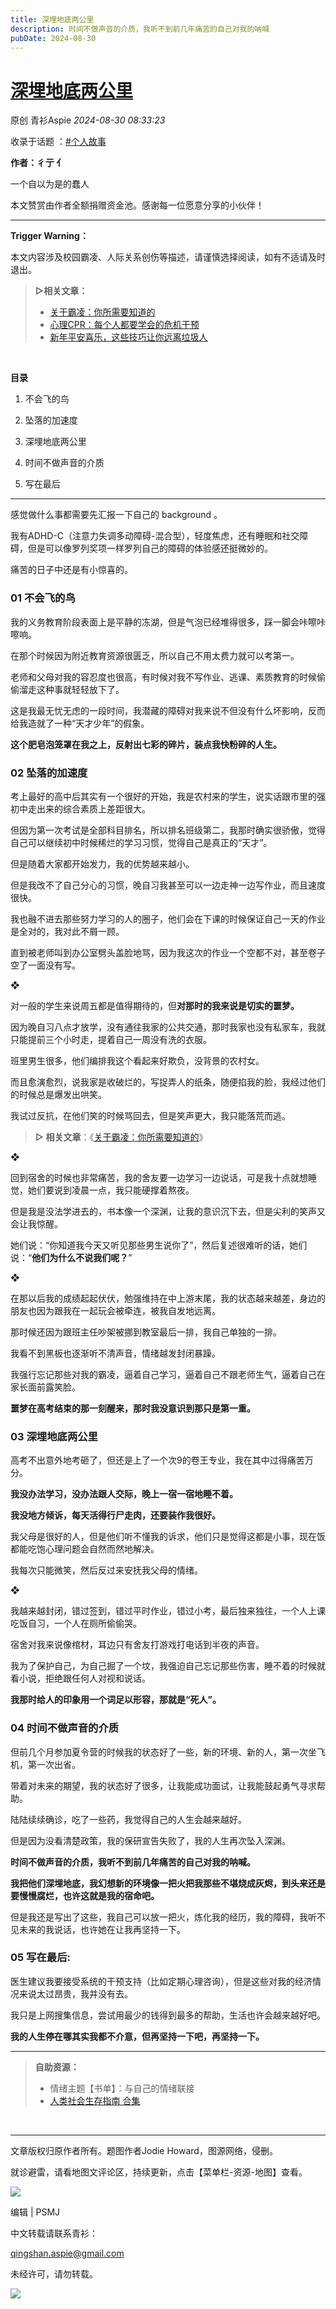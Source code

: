 ```yaml
---
title: 深埋地底两公里
description: 时间不做声音的介质，我听不到前几年痛苦的自己对我的呐喊
pubDate: 2024-08-30
---
```


# [深埋地底两公里](http://mp.weixin.qq.com/s?__biz=MzIyMzgyMjY5NQ==&mid=2247524193&idx=1&sn=c52d032872862157db30c9cf17da32c9&chksm=e96db4d772005ff8fe7928d09aeb80601b5822904dce8ac9644b8317958958ec762cca96bb62#rd)



原创  青衫Aspie    *2024-08-30 08:33:23*

收录于话题 ：[#个人故事](https://mp.weixin.qq.com/mp/appmsgalbum?__biz=MzIyMzgyMjY5NQ==&action=getalbum&album_id=1337447071791808512#wechat_redirect "个人故事")



  

**作者：彳亍 亻**

一个自以为是的蠢人

  

本文赞赏由作者全额捐赠资金池。感谢每一位愿意分享的小伙伴！

  

---

**Trigger Warning：**

本文内容涉及校园霸凌、人际关系创伤等描述，请谨慎选择阅读，如有不适请及时退出。

> **▷相关文章：**
> 
> +   [关于霸凌：你所需要知道的](http://mp.weixin.qq.com/s?__biz=MzIyMzgyMjY5NQ==&mid=2247511531&idx=1&sn=67bf6a964076451f7cceba6c02aba9a9&chksm=e81abbe3df6d32f5c5fdded30f230c81a84239c78da8d7c65153a0c0cb121f4f350ec15056ec&scene=21#wechat_redirect)
> +   [心理CPR：每个人都要学会的危机干预](http://mp.weixin.qq.com/s?__biz=MzIyMzgyMjY5NQ==&mid=2247502514&idx=2&sn=ced56244a8f5bf7a1c1adfdc9cf83c69&chksm=e81adcbadf6d55acc5b41872d5fec8966f805f32858571526120082f8a444b8b2c7620925c18&scene=21#wechat_redirect)
> +   [新年平安喜乐，这些技巧让你远离垃圾人](http://mp.weixin.qq.com/s?__biz=MzIyMzgyMjY5NQ==&mid=2247501778&idx=1&sn=8e3a3d7078f29770bbf162354464b20d&chksm=e81ad1dadf6d58cc6714d7631485949e550a25f35969f812d64ad3416f118bb4d1617bc91f44&scene=21#wechat_redirect)


​    

  

**目录**  

1.  不会飞的鸟
    
2.  坠落的加速度
    
3.  深埋地底两公里
    
4.  时间不做声音的介质
    
5.  写在最后

---


感觉做什么事都需要先汇报一下自己的 background 。

  

我有ADHD-C（注意力失调多动障碍-混合型），轻度焦虑，还有睡眠和社交障碍，但是可以像罗列奖项一样罗列自己的障碍的体验感还挺微妙的。

  

痛苦的日子中还是有小惊喜的。

  

### 01 不会飞的鸟

  

我的义务教育阶段表面上是平静的冻湖，但是气泡已经堆得很多，踩一脚会咔嚓咔嚓响。

  

在那个时候因为附近教育资源很匮乏，所以自己不用太费力就可以考第一。

  

老师和父母对我的容忍度也很高，有时候对我不写作业、逃课、素质教育的时候偷偷溜走这种事就轻轻放下了。

  

这是我最无忧无虑的一段时间，我潜藏的障碍对我来说不但没有什么坏影响，反而给我造就了一种“天才少年”的假象。

  

**这个肥皂泡笼罩在我之上，反射出七彩的碎片，装点我快粉碎的人生。**

  

### 02 坠落的加速度

  

考上最好的高中后其实有一个很好的开始，我是农村来的学生，说实话跟市里的强初中走出来的综合素质上差距很大。

  

但因为第一次考试是全部科目排名，所以排名班级第二，我那时确实很骄傲，觉得自己可以继续初中时候稀烂的学习习惯，觉得自己是真正的“天才”。

  

但是随着大家都开始发力，我的优势越来越小。

  

但是我改不了自己分心的习惯，晚自习我甚至可以一边走神一边写作业，而且速度很快。

  

我也融不进去那些努力学习的人的圈子，他们会在下课的时候保证自己一天的作业是全对的，我对此不屑一顾。

  

直到被老师叫到办公室劈头盖脸地骂，因为我这次的作业一个空都不对，甚至卷子空了一面没有写。

  

❖

  

对一般的学生来说周五都是值得期待的，但**对那时的我来说是切实的噩梦。**

  

因为晚自习八点才放学，没有通往我家的公共交通，那时我家也没有私家车，我就只能提前三个小时走，提着自己一周没有洗的衣服。

  

班里男生很多，他们编排我这个看起来好欺负，没背景的农村女。

  

而且愈演愈烈，说我家是收破烂的，写捉弄人的纸条，随便掐我的脸，我经过他们的时候总是爆发出哄笑。

  

我试过反抗，在他们笑的时候骂回去，但是笑声更大，我只能落荒而逃。

  

> **▷ 相关文章**：《[关于霸凌：你所需要知道的](http://mp.weixin.qq.com/s?__biz=MzIyMzgyMjY5NQ==&mid=2247511531&idx=1&sn=67bf6a964076451f7cceba6c02aba9a9&chksm=e81abbe3df6d32f5c5fdded30f230c81a84239c78da8d7c65153a0c0cb121f4f350ec15056ec&scene=21#wechat_redirect)》

  


❖


回到宿舍的时候也非常痛苦，我的舍友要一边学习一边说话，可是我十点就想睡觉，她们要说到凌晨一点，我只能硬撑着熬夜。

  

但是我是没法学进去的，书本像一个深渊，让我的意识沉下去，但是尖利的笑声又会让我惊醒。

  

她们说：“你知道我今天又听见那些男生说你了”，然后复述很难听的话，她们说：“**他们为什么不说我们呢？**”

  


❖


在那以后我的成绩起起伏伏，勉强维持在中上游末尾，我的状态越来越差，身边的朋友也因为跟我在一起玩会被牵连，被我自发地远离。

  

那时候还因为跟班主任吵架被挪到教室最后一排，我自己单独的一排。

  

我看不到黑板也逐渐听不清声音，情绪越发封闭暴躁。

  

我强行忘记那些对我的霸凌，逼着自己学习，逼着自己不跟老师生气，逼着自己在家长面前露笑脸。

  

**噩梦在高考结束的那一刻醒来，那时我没意识到那只是第一重。**

  

### 03 深埋地底两公里

  

高考不出意外地考砸了，但还是上了一个次9的卷王专业，我在其中过得痛苦万分。

  

**我没办法学习，没办法跟人交际，晚上一宿一宿地睡不着。**

**我没地方倾诉，每天活得行尸走肉，还要装作我很好。**

  

我父母是很好的人，但是他们听不懂我的诉求，他们只是觉得这都是小事，现在饭都能吃饱心理问题会自然而然地解决。

  

我每次只能微笑，然后反过来安抚我父母的情绪。

  


❖


我越来越封闭，错过签到，错过平时作业，错过小考，最后独来独往，一个人上课吃饭自习，一个人在厕所偷偷哭。

  

宿舍对我来说像棺材，耳边只有舍友打游戏打电话到半夜的声音。

  

我为了保护自己，为自己掘了一个坟，我强迫自己忘记那些伤害，睡不着的时候就看小说，拒绝跟任何人对视和说话。

  

**我那时给人的印象用一个词足以形容，那就是“死人”。**

  

### 04 时间不做声音的介质

  

但前几个月参加夏令营的时候我的状态好了一些，新的环境、新的人，第一次坐飞机，第一次出省。

  

带着对未来的期望，我的状态好了很多，让我能成功面试，让我能鼓起勇气寻求帮助。

  

陆陆续续确诊，吃了一些药，我觉得自己的人生会越来越好。

  

但是因为没看清楚政策，我的保研宣告失败了，我的人生再次坠入深渊。

  

**时间不做声音的介质，我听不到前几年痛苦的自己对我的呐喊。**

**我把他们深埋地底，我幻想新的环境像一把火把我那些不堪烧成灰烬，到头来还是要慢慢腐烂，也许这就是我的宿命吧。**

  

但是我还是写出了这些，我自己可以放一把火，炼化我的经历，我的障碍，我听不见未来的我说话，也许她在让我再坚持一下。


### 05 写在最后:

  

医生建议我要接受系统的干预支持（比如定期心理咨询），但是这些对我的经济情况来说太过昂贵，我并没有去。

  

我只是上网搜集信息，尝试用最少的钱得到最多的帮助，生活也许会越来越好吧。

  

**我的人生停在哪其实我都不介意，但再坚持一下吧，再坚持一下。**

---

> **自助资源：**
> 
> +   情绪主题【书单】：与自己的情绪联接    
> +   [人类社会生存指南 合集](https://mp.weixin.qq.com/mp/appmsgalbum?action=getalbum&__biz=MzIyMzgyMjY5NQ==&scene=1&album_id=1534892050054168579&count=3#wechat_redirect)


​    


---


文章版权归原作者所有。题图作者Jodie Howard，图源网络，侵删。

  

就诊避雷，请看地图文评论区，持续更新，点击【菜单栏-资源-地图】查看。

![](/assets/img/posts/0-classic-A.webp)

编辑  |  PSMJ

  

中文转载请联系青衫：

qingshan.aspie@gmail.com

未经许可，请勿转载。

![](/assets/img/posts/0-classic-B.webp)